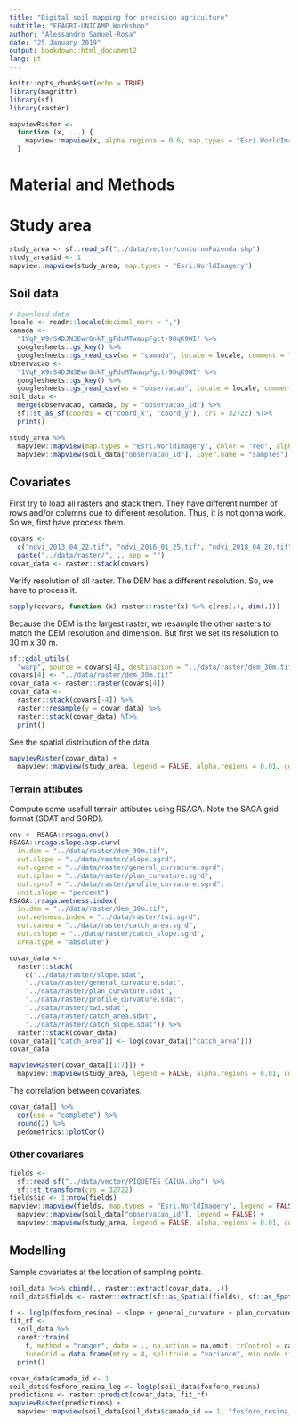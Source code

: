 ```yaml
---
title: "Digital soil mapping for precision agriculture"
subtitle: "FEAGRI-UNICAMP Workshop"
author: "Alessandro Samuel-Rosa"
date: "25 January 2019"
output: bookdown::html_document2
lang: pt
---
```


```r
knitr::opts_chunk$set(echo = TRUE)
library(magrittr)
library(sf)
library(raster)

mapviewRaster <-
  function (x, ...) {
    mapview::mapview(x, alpha.regions = 0.6, map.types = "Esri.WorldImagery", ...)
  }
```

# Material and Methods

# Study area

```r
study_area <- sf::read_sf("../data/vector/contornoFazenda.shp")
study_area$id <- 1
mapview::mapview(study_area, map.types = "Esri.WorldImagery")
```


## Soil data

```r
# Download data
locale <- readr::locale(decimal_mark = ",")
camada <- 
  "1VqP_W9rS4DJN3EwrGnkT_gFduMTwaupFgct-9OqK9WI" %>% 
  googlesheets::gs_key() %>% 
  googlesheets::gs_read_csv(ws = "camada", locale = locale, comment = "#metadado>", verbose = FALSE)
observacao <-
  "1VqP_W9rS4DJN3EwrGnkT_gFduMTwaupFgct-9OqK9WI" %>% 
  googlesheets::gs_key() %>% 
  googlesheets::gs_read_csv(ws = "observacao", locale = locale, comment = "#metadado>", verbose = FALSE)
soil_data <- 
  merge(observacao, camada, by = "observacao_id") %>% 
  sf::st_as_sf(coords = c("coord_x", "coord_y"), crs = 32722) %T>% 
  print()
```

```r
study_area %>% 
  mapview::mapview(map.types = "Esri.WorldImagery", color = "red", alpha.regions = 0.01, legend = FALSE) +
  mapview::mapview(soil_data["observacao_id"], layer.name = "samples")
```

## Covariates

First try to load all rasters and stack them.
They have different number of rows and/or columns due to different resolution. Thus, it is not gonna work.
So we, first have process them.

```r
covars <- 
  c("ndvi_2013_04_22.tif", "ndvi_2016_01_25.tif", "ndvi_2018_04_20.tif", "dem.tif", "ec.tif") %>% 
  paste("../data/raster/", ., sep = "")
covar_data <- raster::stack(covars)
```

Verify resolution of all raster. The DEM has a different resolution. So, we have to process it.

```r
sapply(covars, function (x) raster::raster(x) %>% c(res(.), dim(.)))
```

Because the DEM is the largest raster, we resample the other rasters to match the DEM resolution and dimension.
But first we set its resolution to 30 m x 30 m.

```r
sf::gdal_utils(
  "warp", source = covars[4], destination = "../data/raster/dem_30m.tif", processing = "-tr 30 30 -r cubic")
covars[4] <- "../data/raster/dem_30m.tif"
covar_data <- raster::raster(covars[4])
covar_data <-
  raster::stack(covars[-4]) %>% 
  raster::resample(y = covar_data) %>% 
  raster::stack(covar_data) %T>% 
  print()
```

See the spatial distribution of the data.

```r
mapviewRaster(covar_data) +
  mapview::mapview(study_area, legend = FALSE, alpha.regions = 0.01, color = "red", homebutton = FALSE)
```

### Terrain attibutes

Compute some usefull terrain attibutes using RSAGA. Note the SAGA grid format (SDAT and SGRD).

```r
env <- RSAGA::rsaga.env()
RSAGA::rsaga.slope.asp.curv(
  in.dem = "../data/raster/dem_30m.tif",
  out.slope = "../data/raster/slope.sgrd",
  out.cgene = "../data/raster/general_curvature.sgrd",
  out.cplan = "../data/raster/plan_curvature.sgrd",
  out.cprof = "../data/raster/profile_curvature.sgrd",
  unit.slope = "percent")
RSAGA::rsaga.wetness.index(
  in.dem = "../data/raster/dem_30m.tif",
  out.wetness.index = "../data/raster/twi.sgrd", 
  out.carea = "../data/raster/catch_area.sgrd", 
  out.cslope = "../data/raster/catch_slope.sgrd", 
  area.type = "absolute")
```

```r
covar_data <-
  raster::stack(
    c("../data/raster/slope.sdat",
    "../data/raster/general_curvature.sdat",
    "../data/raster/plan_curvature.sdat", 
    "../data/raster/profile_curvature.sdat",
    "../data/raster/twi.sdat", 
    "../data/raster/catch_area.sdat",
    "../data/raster/catch_slope.sdat")) %>% 
  raster::stack(covar_data)
covar_data[["catch_area"]] <- log(covar_data[["catch_area"]])
covar_data
```

```r
mapviewRaster(covar_data[[1:7]]) +
  mapview::mapview(study_area, legend = FALSE, alpha.regions = 0.01, color = "red", homebutton = FALSE)
```

The correlation between covariates.

```r
covar_data[] %>% 
  cor(use = "complete") %>% 
  round(2) %>% 
  pedometrics::plotCor()
```

### Other covariares

```r
fields <- 
  sf::read_sf("../data/vector/PIQUETES_CAIUA.shp") %>% 
  sf::st_transform(crs = 32722)
fields$id <- 1:nrow(fields)
mapview::mapview(fields, map.types = "Esri.WorldImagery", legend = FALSE) +
  mapview::mapview(soil_data["observacao_id"], legend = FALSE) +
  mapview::mapview(study_area, legend = FALSE, alpha.regions = 0.01, color = "red", homebutton = FALSE)
```

## Modelling

Sample covariates at the location of sampling points.

```r
soil_data %<>% cbind(., raster::extract(covar_data, .))
soil_data$fields <- raster::extract(sf::as_Spatial(fields), sf::as_Spatial(soil_data))[, "id"]
```

```r
f <- log1p(fosforo_resina) ~ slope + general_curvature + plan_curvature + profile_curvature + twi + catch_area + catch_slope + ndvi_2013_04_22 + ndvi_2016_01_25 + ndvi_2018_04_20 + ec + dem_30m + camada_id
fit_rf <- 
  soil_data %>% 
  caret::train(
    f, method = "ranger", data = ., na.action = na.omit, trControl = caret::trainControl(method = "LOOCV"), 
    tuneGrid = data.frame(mtry = 4, splitrule = "variance", min.node.size = 5)) %T>% 
  print()
```

```r
covar_data$camada_id <- 1
soil_data$fosforo_resina_log <- log1p(soil_data$fosforo_resina)
predictions <- raster::predict(covar_data, fit_rf)
mapviewRaster(predictions) + 
  mapview::mapview(soil_data[soil_data$camada_id == 1, "fosforo_resina_log"], legend = FALSE)
```

